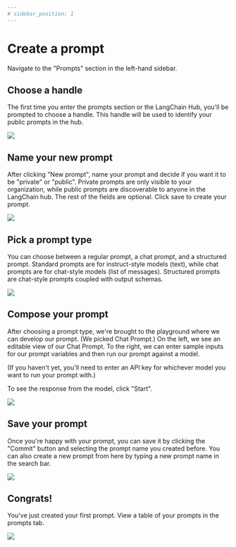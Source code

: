 ```yaml
---
# sidebar_position: 1
---
```


# Create a prompt

Navigate to the "Prompts" section in the left-hand sidebar.

## Choose a handle

The first time you enter the prompts section or the LangChain Hub, you'll be prompted to choose a handle.
This handle will be used to identify your public prompts in the hub.

![](../static/choose_handle.png)

## Name your new prompt

After clicking "New prompt", name your prompt and decide if you want it to be "private" or "public".
Private prompts are only visible to your organization, while public prompts are discoverable to anyone in the LangChain hub.
The rest of the fields are optional. Click save to create your prompt.

![](../static/new_prompt_form.png)

## Pick a prompt type

You can choose between a regular prompt, a chat prompt, and a structured prompt.
Standard prompts are for instruct-style models (text), while chat prompts are for chat-style models (list of messages). Structured prompts are chat-style prompts coupled with output schemas.

![](../static/pick_prompt_type.png)

## Compose your prompt

After choosing a prompt type, we're brought to the playground where we can develop our prompt. (We picked Chat Prompt.)
On the left, we see an editable view of our Chat Prompt. To the right, we can enter sample inputs for our prompt variables and then run our prompt against a model.

(If you haven't yet, you'll need to enter an API key for whichever model you want to run your prompt with.)

To see the response from the model, click "Start".

![](../static/playground_chat_prompt.png)

## Save your prompt

Once you're happy with your prompt, you can save it by clicking the "Commit" button and selecting the prompt name you created before.
You can also create a new prompt from here by typing a new prompt name in the search bar.

![](../static/commit_dropdown.png)

## Congrats!

You've just created your first prompt. View a table of your prompts in the prompts tab.

![](../static/prompt_table.png)
